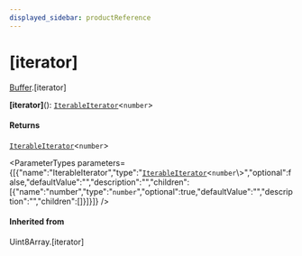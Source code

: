```yaml
---
displayed_sidebar: productReference
---
```



# [iterator]

[Buffer](../../interfaces/Buffer.mdx).[iterator]

**[iterator]**(): [`IterableIterator`](../../interfaces/IterableIterator.mdx)<`number`\>

#### Returns

[`IterableIterator`](../../interfaces/IterableIterator.mdx)<`number`\>

<ParameterTypes parameters={[{"name":"IterableIterator","type":"[`IterableIterator`](../../interfaces/IterableIterator.mdx)<`number`\\>","optional":false,"defaultValue":"","description":"","children":[{"name":"number","type":"`number`","optional":true,"defaultValue":"","description":"","children":[]}]}]} />

#### Inherited from

Uint8Array.[iterator]
